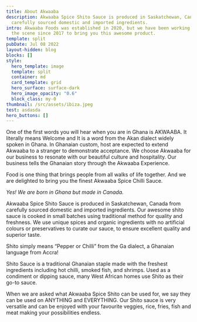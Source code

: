 ```yaml
---
title: About Akwaaba
description: Akwaaba Spice Shito Sauce is produced in Saskatchewan, Canada from
  carefully sourced domestic and imported ingredients.
intro: Akwaaba Foods was established in 2020, but we have been working behind
  the scene since 2017 to bring you this awesome product.
template: split
pubDate: Jul 08 2022
layout-hidden: blog
blocks: []
style:
  hero_template: image
  template: split
  container: md
  card_template: grid
  hero_surface: surface-dark
  hero_image_opacity: "0.6"
  block_class: my-0
thumbnail: /src/assets/ibiza.jpeg
test: asdasda
hero_buttons: []
---
```


One of the first words you will hear when you are in Ghana is AKWAABA. It literally means Welcome and It is a word from the Akan dialect widely spoken in Ghana. In Ghanaian custom, host are expected to extend Akwaaba to a stranger to demonstrate acceptance. We choose Akwaaba for our business to resonate with our beautiful culture and hospitality. Our business tells the Ghanaian story through the Akwaaba Experience. 

Food is one thing that brings people from all walks of life together. And we are delighted to bring you the finest Akwaaba Spice Chilli Sauce.

*Yes! We are born in Ghana but made in Canada.*

Akwaaba Spice Shito Sauce is produced in Saskatchewan, Canada from carefully sourced domestic and imported ingredients. Our awesome shito sauce is cooked in small batches using traditional method for quality and freshness. We use unique spices and organic ingredients with no artificial colours or preservatives to curate our sauce, to ensure excellent quality and superior taste. 

Shito simply means “Pepper or Chilli” from the Ga dialect, a Ghanaian language from Accra!

Shito Sauce is a traditional Ghanaian staple made with the freshest ingredients including hot chilli, smoked fish, and shrimps. Used as a condiment or dipping sauce, many West African homes use Shito as their go-to sauce. 

When we are asked what Akwaaba Spice Shito can be used for, we say they can be used on ANYTHING and EVERYTHING. Our Shito sauce is very versatile and can be enjoyed with your favourite veggies, rice, fries, fish and meat making your possibilities endless.
